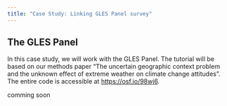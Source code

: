 ```yaml
---
title: "Case Study: Linking GLES Panel survey"
---
```


## The GLES Panel

In this case study, we will work with the GLES Panel. The tutorial will be based on our methods paper "The uncertain geographic context problem and the unknown effect of extreme weather on climate change attitudes". The entire code is accessible at [https://osf.io/98wj6](https://osf.io/98wj6).

comming soon